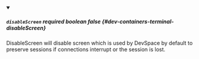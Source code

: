 
<details className="config-field" data-expandable="false" open>
<summary>

##### `disableScreen` <span class="config-field-required" data-required="false">required</span> <span class="config-field-type">boolean</span> <span class="config-field-default">false</span> <span class="config-field-enum"></span> {#dev-containers-terminal-disableScreen}

DisableScreen will disable screen which is used by DevSpace by default to preserve
sessions if connections interrupt or the session is lost.

</summary>



</details>
